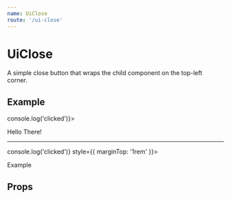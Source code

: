 ```yaml
---
name: UiClose
route: '/ui-close'
---
```



# UiClose

A simple close button that wraps the child component on the top-left corner.

## Example

<Playground>
  <UiClose onClick={() => console.log('clicked')}>
    <UiCard title="Example Card">
      <p>Hello There!</p>
    </UiCard>
  </UiClose>
  <hr />
  <UiClose onClick={() => console.log('clicked')} style={{ marginTop: '1rem' }}>
    <ExampleBox text="Example Box">
      <p>Example</p>
    </ExampleBox>
  </UiClose>
</Playground>

## Props

<Props of={UiClose} />
